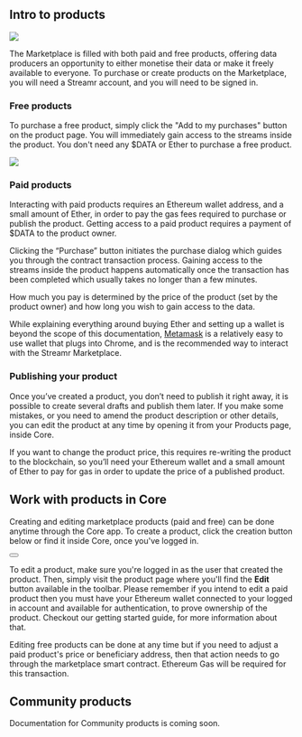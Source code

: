 



<section id="intro-to-products">

## Intro to products

<img src={ProductsOverview} />

The Marketplace is filled with both paid and free products, offering data producers an opportunity to either monetise their data or make it freely available to everyone. To purchase or create products on the Marketplace, <Link to={links.newdocs.gettingStarted}>you will need a Streamr account, and you will need to be signed in</Link>.

### Free products

To purchase a free product, simply click the "Add to my purchases" button on the product page. You will immediately gain access to the streams inside the product. You don't need any <Link to={links.newdocs.dataToken}>$DATA</Link> or Ether to purchase a free product. 

<img src={ProductsList} />

### Paid products

Interacting with paid products requires an Ethereum wallet address, and a small amount of Ether, in order to pay the gas fees required to purchase or publish the product. Getting access to a paid product requires a payment of <Link to={links.newdocs.dataToken}>$DATA</Link> to the product owner. 

Clicking the “Purchase” button initiates the purchase dialog which guides you through the contract transaction process. Gaining access to the streams inside the product happens automatically once the transaction has been completed which usually takes no longer than a few minutes. 

How much you pay is determined by the price of the product (set by the product owner) and how long you wish to gain access to the data.

While explaining everything around buying Ether and setting up a wallet is beyond the scope of this documentation, [Metamask](https://metamask.io) is a relatively easy to use wallet that plugs into Chrome, and is the recommended way to interact with the Streamr Marketplace.

### Publishing your product

Once you’ve created a product, you don’t need to publish it right away, it is possible to create several drafts and publish them later. If you make some mistakes, or you need to amend the product description or other details, you can edit the product at any time by opening it from your <Link to={links.userpages.products}>Products</Link> page, inside Core. 

If you want to change the product price, this requires re-writing the product to the blockchain, so you’ll need your Ethereum wallet and a small amount of Ether to pay for gas in order to update the price of a published product.

</section>

<section id="work-with-products-in-core">

## Work with products in Core

Creating and editing marketplace products (paid and free) can be done anytime through the Core app. To create a product, click the creation button below or find it inside <Link to={links.userpages.products}>Core</Link>, once you've logged in.

<Link to={links.marketplace.createProduct}>
    <Button className={productsStyles.createProductButton} color="primary" >
        <Translate value="actionBar.create" />
    </Button>
</Link>

To edit a product, make sure you're logged in as the user that created the product. Then, simply visit the product page where you'll find the **Edit** button available in the toolbar. Please remember if you intend to edit a paid product then you must have your Ethereum wallet connected to your logged in account and available for authentication, to prove ownership of the product. Checkout our <Link to={links.newdocs.gettingStarted}>getting started guide</Link>, for more information about that.

Editing free products can be done at any time but if you need to adjust a paid product's price or beneficiary address, then that action needs to go through the marketplace smart contract. Ethereum Gas will be required for this transaction.

</section>

<section id="community-products">

## Community products

Documentation for Community products is coming soon.

</section>
